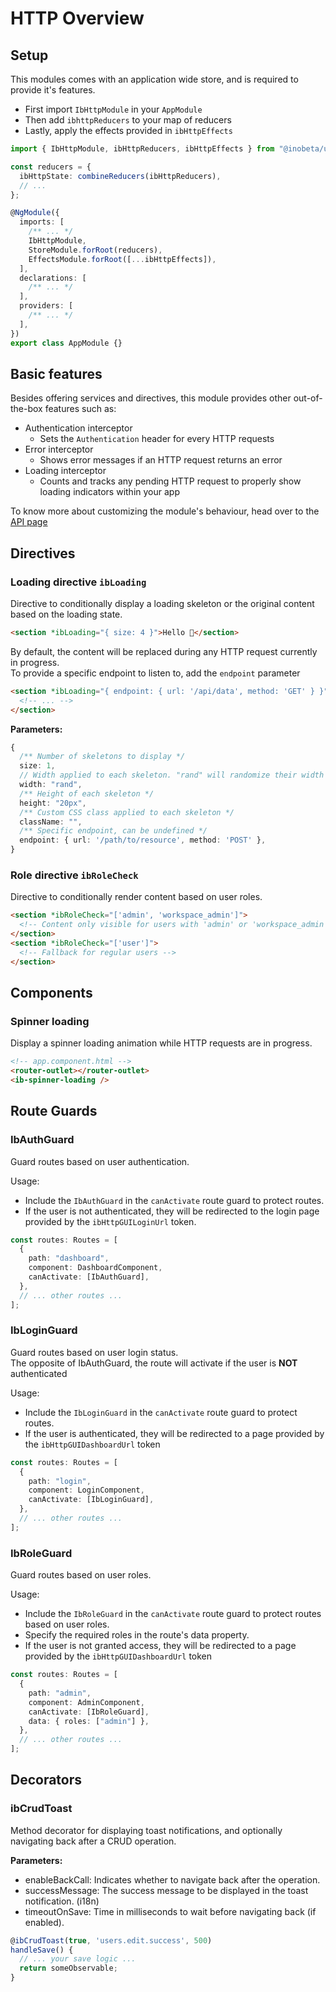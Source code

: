 

<Meta title="Features/HTTP/Overview" />

# HTTP Overview

## Setup

This modules comes with an application wide store, and is required to provide it's features.

- First import `IbHttpModule` in your `AppModule`
- Then add `ibhttpReducers` to your map of reducers
- Lastly, apply the effects provided in `ibHttpEffects`

```typescript
import { IbHttpModule, ibHttpReducers, ibHttpEffects } from "@inobeta/ui";

const reducers = {
  ibHttpState: combineReducers(ibHttpReducers),
  // ...
};

@NgModule({
  imports: [
    /** ... */
    IbHttpModule,
    StoreModule.forRoot(reducers),
    EffectsModule.forRoot([...ibHttpEffects]),
  ],
  declarations: [
    /** ... */
  ],
  providers: [
    /** ... */
  ],
})
export class AppModule {}
```

## Basic features

Besides offering services and directives, this module provides other out-of-the-box features such as:

- Authentication interceptor
  - Sets the `Authentication` header for every HTTP requests
- Error interceptor
  - Shows error messages if an HTTP request returns an error
- Loading interceptor
  - Counts and tracks any pending HTTP request to properly show loading indicators within your app

To know more about customizing the module's behaviour, head over to the [API page](/docs/features-http-api--docs#injection-tokens)

## Directives

### Loading directive `ibLoading`

Directive to conditionally display a loading skeleton or the original content based on the loading state.

```html
<section *ibLoading="{ size: 4 }">Hello 👋</section>
```

<Story of={loadingStories.loadingDirective} />

By default, the content will be replaced during any HTTP request currently in progress.  
To provide a specific endpoint to listen to, add the `endpoint` parameter

```html
<section *ibLoading="{ endpoint: { url: '/api/data', method: 'GET' } }">
  <!-- ... -->
</section>
```

**Parameters:**

```typescript
{
  /** Number of skeletons to display */
  size: 1,
  // Width applied to each skeleton. "rand" will randomize their width
  width: "rand",
  /** Height of each skeleton */
  height: "20px",
  /** Custom CSS class applied to each skeleton */
  className: "",
  /** Specific endpoint, can be undefined */
  endpoint: { url: '/path/to/resource', method: 'POST' },
}
```

### Role directive `ibRoleCheck`

Directive to conditionally render content based on user roles.

```html
<section *ibRoleCheck="['admin', 'workspace_admin']">
  <!-- Content only visible for users with 'admin' or 'workspace_admin' roles --->
</section>
<section *ibRoleCheck="['user']">
  <!-- Fallback for regular users -->
</section>
```

## Components

### Spinner loading

Display a spinner loading animation while HTTP requests are in progress.

```html
<!-- app.component.html -->
<router-outlet></router-outlet>
<ib-spinner-loading />
```

## Route Guards

### IbAuthGuard

Guard routes based on user authentication.

Usage:

- Include the `IbAuthGuard` in the `canActivate` route guard to protect routes.
- If the user is not authenticated, they will be redirected to the login page provided by the `ibHttpGUILoginUrl` token.

```typescript
const routes: Routes = [
  {
    path: "dashboard",
    component: DashboardComponent,
    canActivate: [IbAuthGuard],
  },
  // ... other routes ...
];
```

### IbLoginGuard

Guard routes based on user login status.  
The opposite of IbAuthGuard, the route will activate if the user is **NOT** authenticated

Usage:

- Include the `IbLoginGuard` in the `canActivate` route guard to protect routes.
- If the user is authenticated, they will be redirected to a page provided by the `ibHttpGUIDashboardUrl` token

```typescript
const routes: Routes = [
  {
    path: "login",
    component: LoginComponent,
    canActivate: [IbLoginGuard],
  },
  // ... other routes ...
];
```

### IbRoleGuard

Guard routes based on user roles.

Usage:

- Include the `IbRoleGuard` in the `canActivate` route guard to protect routes based on user roles.
- Specify the required roles in the route's data property.
- If the user is not granted access, they will be redirected to a page provided by the `ibHttpGUIDashboardUrl` token

```typescript
const routes: Routes = [
  {
    path: "admin",
    component: AdminComponent,
    canActivate: [IbRoleGuard],
    data: { roles: ["admin"] },
  },
  // ... other routes ...
];
```

## Decorators

### ibCrudToast

Method decorator for displaying toast notifications, and optionally navigating back after a CRUD operation.

**Parameters:**  
- enableBackCall: Indicates whether to navigate back after the operation.
- successMessage: The success message to be displayed in the toast notification. (i18n)
- timeoutOnSave: Time in milliseconds to wait before navigating back (if enabled).

```typescript
@ibCrudToast(true, 'users.edit.success', 500)
handleSave() {
  // ... your save logic ...
  return someObservable;
}
```
